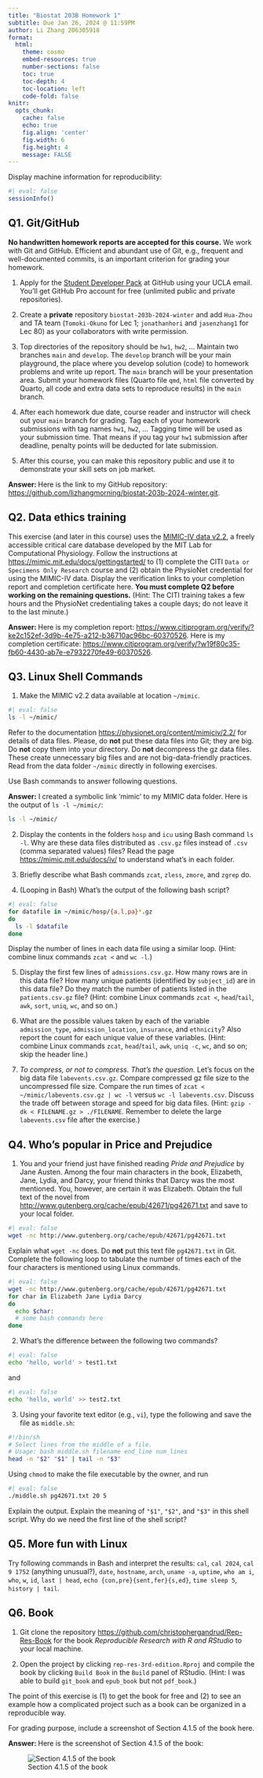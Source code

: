 ```yaml
---
title: "Biostat 203B Homework 1"
subtitle: Due Jan 26, 2024 @ 11:59PM
author: Li Zhang 206305918
format:
  html:
    theme: cosmo
    embed-resources: true
    number-sections: false
    toc: true
    toc-depth: 4
    toc-location: left
    code-fold: false
knitr:
  opts_chunk: 
    cache: false    
    echo: true
    fig.align: 'center'
    fig.width: 6
    fig.height: 4
    message: FALSE
---
```


Display machine information for reproducibility:
```r
#| eval: false
sessionInfo()
```

## Q1. Git/GitHub

**No handwritten homework reports are accepted for this course.** We work with Git and GitHub. Efficient and abundant use of Git, e.g., frequent and well-documented commits, is an important criterion for grading your homework.

1. Apply for the [Student Developer Pack](https://education.github.com/pack) at GitHub using your UCLA email. You'll get GitHub Pro account for free (unlimited public and private repositories).

2. Create a **private** repository `biostat-203b-2024-winter` and add `Hua-Zhou` and TA team (`Tomoki-Okuno` for Lec 1; `jonathanhori` and `jasenzhang1` for Lec 80) as your collaborators with write permission.

3. Top directories of the repository should be `hw1`, `hw2`, ... Maintain two branches `main` and `develop`. The `develop` branch will be your main playground, the place where you develop solution (code) to homework problems and write up report. The `main` branch will be your presentation area. Submit your homework files (Quarto file `qmd`, `html` file converted by Quarto, all code and extra data sets to reproduce results) in the `main` branch.

4. After each homework due date, course reader and instructor will check out your `main` branch for grading. Tag each of your homework submissions with tag names `hw1`, `hw2`, ... Tagging time will be used as your submission time. That means if you tag your `hw1` submission after deadline, penalty points will be deducted for late submission.

5. After this course, you can make this repository public and use it to demonstrate your skill sets on job market.

**Answer: **Here is the link to my GitHub repository: <https://github.com/lizhangmorning/biostat-203b-2024-winter.git>.

## Q2. Data ethics training

This exercise (and later in this course) uses the [MIMIC-IV data v2.2](https://physionet.org/content/mimiciv/2.2/), a freely accessible critical care database developed by the MIT Lab for Computational Physiology. Follow the instructions at <https://mimic.mit.edu/docs/gettingstarted/> to (1) complete the CITI `Data or Specimens Only Research` course and (2) obtain the PhysioNet credential for using the MIMIC-IV data. Display the verification links to your completion report and completion certificate here. **You must complete Q2 before working on the remaining questions.** (Hint: The CITI training takes a few hours and the PhysioNet credentialing takes a couple days; do not leave it to the last minute.)


**Answer: **Here is my completion report: <https://www.citiprogram.org/verify/?ke2c152ef-3d9b-4e75-a212-b36710ac96bc-60370526>. Here is my completion certificate: <https://www.citiprogram.org/verify/?w19f80c35-fb60-4430-ab7e-e7932270fe49-60370526>.

## Q3. Linux Shell Commands

1. Make the MIMIC v2.2 data available at location `~/mimic`. 
```bash
#| eval: false
ls -l ~/mimic/
```
Refer to the documentation <https://physionet.org/content/mimiciv/2.2/> for details of data files. Please, do **not** put these data files into Git; they are big. Do **not** copy them into your directory. Do **not** decompress the gz data files. These create unnecessary big files and are not big-data-friendly practices. Read from the data folder `~/mimic` directly in following exercises. 

  Use Bash commands to answer following questions.

**Answer:** I created a symbolic link 'mimic' to my MIMIC data folder. 
Here is the output of `ls -l ~/mimic/`:
```bash
ls -l ~/mimic/
```

2. Display the contents in the folders `hosp` and `icu` using Bash command `ls -l`. Why are these data files distributed as `.csv.gz` files instead of `.csv` (comma separated values) files? Read the page <https://mimic.mit.edu/docs/iv/> to understand what's in each folder.

3. Briefly describe what Bash commands `zcat`, `zless`, `zmore`, and `zgrep` do.

4. (Looping in Bash) What's the output of the following bash script?
```bash
#| eval: false
for datafile in ~/mimic/hosp/{a,l,pa}*.gz
do
  ls -l $datafile
done
```
Display the number of lines in each data file using a similar loop. (Hint: combine linux commands `zcat <` and `wc -l`.)

5. Display the first few lines of `admissions.csv.gz`. How many rows are in this data file? How many unique patients (identified by `subject_id`) are in this data file? Do they match the number of patients listed in the `patients.csv.gz` file? (Hint: combine Linux commands `zcat <`, `head`/`tail`, `awk`, `sort`, `uniq`, `wc`, and so on.)

6. What are the possible values taken by each of the variable `admission_type`, `admission_location`, `insurance`, and `ethnicity`? Also report the count for each unique value of these variables. (Hint: combine Linux commands `zcat`, `head`/`tail`, `awk`, `uniq -c`, `wc`, and so on; skip the header line.)

7. _To compress, or not to compress. That's the question._ Let's focus on the big data file `labevents.csv.gz`. Compare compressed gz file size to the uncompressed file size. Compare the run times of `zcat < ~/mimic/labevents.csv.gz | wc -l` versus `wc -l labevents.csv`. Discuss the trade off between storage and speed for big data files. (Hint: `gzip -dk < FILENAME.gz > ./FILENAME`. Remember to delete the large `labevents.csv` file after the exercise.)

## Q4. Who's popular in Price and Prejudice

1. You and your friend just have finished reading *Pride and Prejudice* by Jane Austen. Among the four main characters in the book, Elizabeth, Jane, Lydia, and Darcy, your friend thinks that Darcy was the most mentioned. You, however, are certain it was Elizabeth. Obtain the full text of the novel from <http://www.gutenberg.org/cache/epub/42671/pg42671.txt> and save to your local folder. 
```bash
#| eval: false
wget -nc http://www.gutenberg.org/cache/epub/42671/pg42671.txt
```
Explain what `wget -nc` does. Do **not** put this text file `pg42671.txt` in Git. Complete the following loop to tabulate the number of times each of the four characters is mentioned using Linux commands.
```bash
#| eval: false
wget -nc http://www.gutenberg.org/cache/epub/42671/pg42671.txt
for char in Elizabeth Jane Lydia Darcy
do
  echo $char:
  # some bash commands here
done
```

2. What's the difference between the following two commands?
```bash
#| eval: false
echo 'hello, world' > test1.txt
```
and
```bash
#| eval: false
echo 'hello, world' >> test2.txt
```

3. Using your favorite text editor (e.g., `vi`), type the following and save the file as `middle.sh`:
```bash
#!/bin/sh
# Select lines from the middle of a file.
# Usage: bash middle.sh filename end_line num_lines
head -n "$2" "$1" | tail -n "$3"
```
Using `chmod` to make the file executable by the owner, and run
```bash
#| eval: false
./middle.sh pg42671.txt 20 5
```
Explain the output. Explain the meaning of `"$1"`, `"$2"`, and `"$3"` in this shell script. Why do we need the first line of the shell script?

## Q5. More fun with Linux

Try following commands in Bash and interpret the results: `cal`, `cal 2024`, `cal 9 1752` (anything unusual?), `date`, `hostname`, `arch`, `uname -a`, `uptime`, `who am i`, `who`, `w`, `id`, `last | head`, `echo {con,pre}{sent,fer}{s,ed}`, `time sleep 5`, `history | tail`.

## Q6. Book

1. Git clone the repository <https://github.com/christophergandrud/Rep-Res-Book> for the book _Reproducible Research with R and RStudio_ to your local machine. 

2. Open the project by clicking `rep-res-3rd-edition.Rproj` and compile the book by clicking `Build Book` in the `Build` panel of RStudio. (Hint: I was able to build `git_book` and `epub_book` but not `pdf_book`.)

The point of this exercise is (1) to get the book for free and (2) to see an example how a complicated project such as a book can be organized in a reproducible way.

For grading purpose, include a screenshot of Section 4.1.5 of the book here.

**Answer: **Here is the screenshot of Section 4.1.5 of the book:

![Section 4.1.5 of the book](./section4.1.5-screenshot.png)

